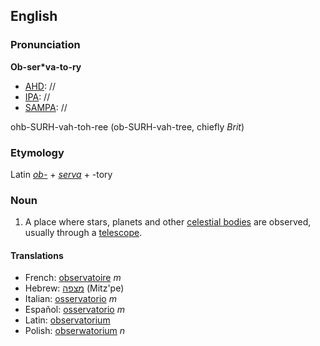 ==English==
===Pronunciation===
'''Ob-ser*va-to-ry'''
*[[AHD]]: //
*[[IPA]]: //
*[[SAMPA]]: //
ohb-SURH-vah-toh-ree (ob-SURH-vah-tree, chiefly ''Brit'')

===Etymology===

Latin ''[[ob|ob-]]'' + ''[[serva]]'' + -tory

===Noun===
#A place where stars, planets and other [[celestial body|celestial bodies]] are observed, usually through a [[telescope]].

====Translations====
*French: [[observatoire]] ''m''
*Hebrew: [[מצפה]] (Mitz'pe)
*Italian: [[osservatorio]] ''m''
*Español: [[osservatorio]] ''m''
*Latin: [[observatorium]]
*Polish: [[obserwatorium]] ''n''